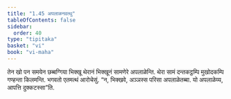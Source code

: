 ```yaml
---
title: "1.45 अपलाळनवत्थु"
tableOfContents: false
sidebar:
  order: 40
type: "tipitaka"
basket: "vi"
book: "vi-maha"
---
```



<DynamicBreadcrumb />

<Paragraph number="480" book="vi-maha">
तेन खो पन समयेन छब्बग्गिया भिक्खू थेरानं भिक्खूनं सामणेरे अपलाळेन्ति. थेरा सामं दन्तकट्ठम्पि मुखोदकम्पि गण्हन्ता किलमन्ति. भगवतो एतमत्थं आरोचेसुं. “न, भिक्खवे, अञ्ञस्स परिसा अपलाळेतब्बा. यो अपलाळेय्य, आपत्ति दुक्कटस्सा”ति.
</Paragraph>